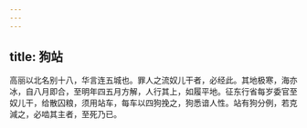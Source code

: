 ```yaml
---
---
---
```

title: 狗站
---




高丽以北名别十八，华言连五城也。罪人之流奴儿干者，必经此。其地极寒，海亦冰，自八月即合，至明年四五月方解，人行其上，如履平地。征东行省每岁委官至奴儿干，给散囚粮，须用站车，每车以四狗挽之，狗悉谙人性。站有狗分例，若克減之，必啮其主者，至死乃已。